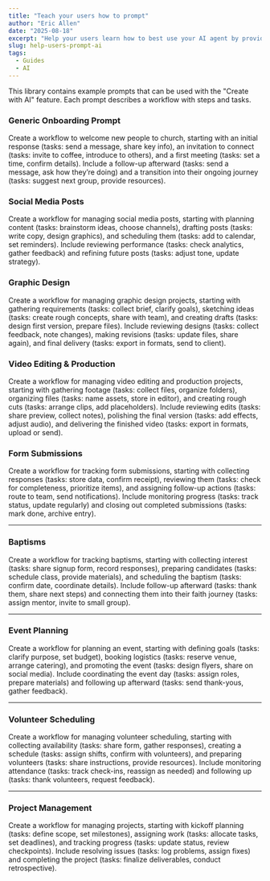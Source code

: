 ```yaml
---
title: "Teach your users how to prompt"
author: "Eric Allen"
date: "2025-08-18"
excerpt: "Help your users learn how to best use your AI agent by providing creative example prompts."
slug: help-users-prompt-ai
tags:
  - Guides
  - AI
---
```


This library contains example prompts that can be used with the "Create with AI" feature. Each prompt describes a workflow with steps and tasks.

### Generic Onboarding Prompt
Create a workflow to welcome new people to church, starting with an initial response (tasks: send a message, share key info), an invitation to connect (tasks: invite to coffee, introduce to others), and a first meeting (tasks: set a time, confirm details). Include a follow-up afterward (tasks: send a message, ask how they’re doing) and a transition into their ongoing journey (tasks: suggest next group, provide resources).

### Social Media Posts
Create a workflow for managing social media posts, starting with planning content (tasks: brainstorm ideas, choose channels), drafting posts (tasks: write copy, design graphics), and scheduling them (tasks: add to calendar, set reminders). Include reviewing performance (tasks: check analytics, gather feedback) and refining future posts (tasks: adjust tone, update strategy).

### Graphic Design
Create a workflow for managing graphic design projects, starting with gathering requirements (tasks: collect brief, clarify goals), sketching ideas (tasks: create rough concepts, share with team), and creating drafts (tasks: design first version, prepare files). Include reviewing designs (tasks: collect feedback, note changes), making revisions (tasks: update files, share again), and final delivery (tasks: export in formats, send to client).

### Video Editing & Production
Create a workflow for managing video editing and production projects, starting with gathering footage (tasks: collect files, organize folders), organizing files (tasks: name assets, store in editor), and creating rough cuts (tasks: arrange clips, add placeholders). Include reviewing edits (tasks: share preview, collect notes), polishing the final version (tasks: add effects, adjust audio), and delivering the finished video (tasks: export in formats, upload or send).

### Form Submissions
Create a workflow for tracking form submissions, starting with collecting responses (tasks: store data, confirm receipt), reviewing them (tasks: check for completeness, prioritize items), and assigning follow-up actions (tasks: route to team, send notifications). Include monitoring progress (tasks: track status, update regularly) and closing out completed submissions (tasks: mark done, archive entry).

---

### Baptisms
Create a workflow for tracking baptisms, starting with collecting interest (tasks: share signup form, record responses), preparing candidates (tasks: schedule class, provide materials), and scheduling the baptism (tasks: confirm date, coordinate details). Include follow-up afterward (tasks: thank them, share next steps) and connecting them into their faith journey (tasks: assign mentor, invite to small group).


---

### Event Planning
Create a workflow for planning an event, starting with defining goals (tasks: clarify purpose, set budget), booking logistics (tasks: reserve venue, arrange catering), and promoting the event (tasks: design flyers, share on social media). Include coordinating the event day (tasks: assign roles, prepare materials) and following up afterward (tasks: send thank-yous, gather feedback).

---

### Volunteer Scheduling
Create a workflow for managing volunteer scheduling, starting with collecting availability (tasks: share form, gather responses), creating a schedule (tasks: assign shifts, confirm with volunteers), and preparing volunteers (tasks: share instructions, provide resources). Include monitoring attendance (tasks: track check-ins, reassign as needed) and following up (tasks: thank volunteers, request feedback).

---

### Project Management
Create a workflow for managing projects, starting with kickoff planning (tasks: define scope, set milestones), assigning work (tasks: allocate tasks, set deadlines), and tracking progress (tasks: update status, review checkpoints). Include resolving issues (tasks: log problems, assign fixes) and completing the project (tasks: finalize deliverables, conduct retrospective).

